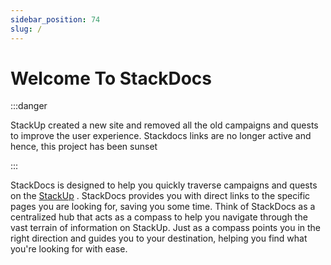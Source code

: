 ```yaml
---
sidebar_position: 74
slug: /
---
```


# Welcome To StackDocs

:::danger

StackUp created a new site and removed all the old campaigns and quests to improve the user experience. Stackdocs links are no longer active and hence, this project has been sunset

:::



StackDocs is designed to help you quickly traverse campaigns and quests on the [StackUp](https://app.stackup.dev/) . StackDocs provides you with direct links to the specific pages you are looking for, saving you some time.
Think of StackDocs as a centralized hub that acts as a compass to help you navigate through the vast terrain of information on StackUp. Just as a compass points you in the right direction and guides you to your destination, helping you find what you're looking for with ease.

